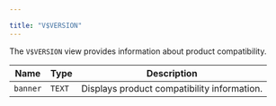 ---

title: "V$VERSION"
---

<div id="v$version" class="registered_link"></div>

The `V$VERSION` view provides information about product compatibility.

| Name     | Type   | Description                                 |
| -------- | ------ | ------------------------------------------- |
| `banner` | `TEXT` | Displays product compatibility information. |
